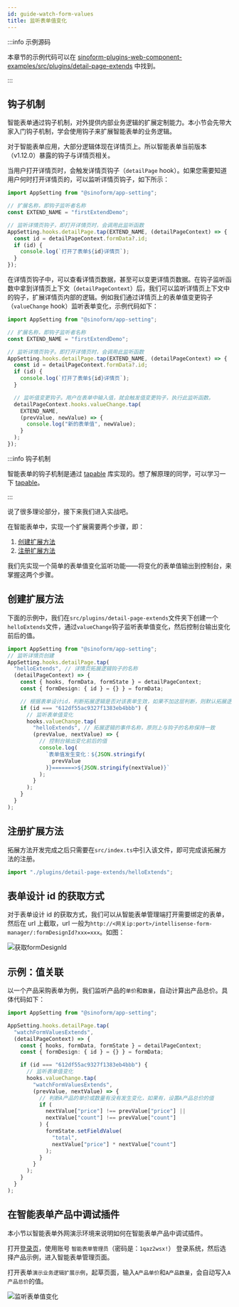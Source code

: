 ```yaml
---
id: guide-watch-form-values
title: 监听表单值变化
---
```


:::info 示例源码

本章节的示例代码可以在 [sinoform-plugins-web-component-examples/src/plugins/detail-page-extends](https://gitee.com/sinoui/sinoform-plugins-web-component-examples/tree/master/src/plugins/detail-page-extends) 中找到。

:::

## 钩子机制

智能表单通过钩子机制，对外提供内部业务逻辑的扩展定制能力。本小节会先带大家入门钩子机制，学会使用钩子来扩展智能表单的业务逻辑。

对于智能表单应用，大部分逻辑体现在详情页上。所以智能表单当前版本（v1.12.0）暴露的钩子与详情页相关。

当用户打开详情页时，会触发详情页钩子（`detailPage` hook）。如果您需要知道用户何时打开详情页的，可以监听详情页钩子，如下所示：

```typescript
import AppSetting from "@sinoform/app-setting";

// 扩展名称，即钩子监听者名称
const EXTEND_NAME = "firstExtendDemo";

// 监听详情页钩子，即打开详情页时，会调用此监听函数
AppSetting.hooks.detailPage.tap(EXTEND_NAME, (detailPageContext) => {
  const id = detailPageContext.formData?.id;
  if (id) {
    console.log(`打开了表单${id}详情页`);
  }
});
```

在详情页钩子中，可以查看详情页数据，甚至可以变更详情页数据。在钩子监听函数中拿到详情页上下文（`detailPageContext`）后，我们可以监听详情页上下文中的钩子，扩展详情页内部的逻辑。例如我们通过详情页上的表单值变更钩子（`valueChange` hook）监听表单变化，示例代码如下：

```typescript {13-19}
import AppSetting from "@sinoform/app-setting";

// 扩展名称，即钩子监听者名称
const EXTEND_NAME = "firstExtendDemo";

// 监听详情页钩子。即打开详情页时，会调用此监听函数
AppSetting.hooks.detailPage.tap(EXTEND_NAME, (detailPageContext) => {
  const id = detailPageContext.formData?.id;
  if (id) {
    console.log(`打开了表单${id}详情页`);
  }

  // 监听值变更钩子。用户在表单中输入值，就会触发值变更钩子，执行此监听函数。
  detailPageContext.hooks.valueChange.tap(
    EXTEND_NAME,
    (prevValue, newValue) => {
      console.log("新的表单值", newValue);
    }
  );
});
```

:::info 钩子机制

智能表单的钩子机制是通过 [tapable](https://github.com/webpack/tapable) 库实现的。想了解原理的同学，可以学习一下 [tapable](https://github.com/webpack/tapable)。

:::

说了很多理论部分，接下来我们进入实战吧。

在智能表单中，实现一个扩展需要两个步骤，即：

1. [创建扩展方法](#创建扩展方法)
2. [注册扩展方法](#注册扩展方法)

我们先实现一个简单的表单值变化监听功能——将变化的表单值输出到控制台，来掌握这两个步骤。

## 创建扩展方法

下面的示例中，我们在`src/plugins/detail-page-extends`文件夹下创建一个`helloExtends`文件，通过`valueChange`钩子监听表单值变化，然后控制台输出变化前后的值。

```ts title="src/plugins/detail-page-extends/helloExtends.ts" {12,13,14}
import AppSetting from "@sinoform/app-setting";
// 监听详情页创建
AppSetting.hooks.detailPage.tap(
  "helloExtends", // 详情页拓展逻辑钩子的名称
  (detailPageContext) => {
    const { hooks, formData, formState } = detailPageContext;
    const { formDesign: { id } = {} } = formData;

    // 根据表单设计id，判断拓展逻辑是否对该表单生效，如果不加这层判断，则默认拓展逻辑对所有表单都适用
    if (id === "612df55ac9327f1383eb4bbb") {
      // 监听表单值变化
      hooks.valueChange.tap(
        "helloExtends", // 拓展逻辑的事件名称，原则上与钩子的名称保持一致
        (prevValue, nextValue) => {
          // 控制台输出变化前后的值
          console.log(
            `表单值发生变化：${JSON.stringify(
              prevValue
            )}=======>${JSON.stringify(nextValue)}`
          );
        }
      );
    }
  }
);
```

## 注册扩展方法

拓展方法开发完成之后只需要在`src/index.ts`中引入该文件，即可完成该拓展方法的注册。

```ts title="src/index.ts"
import "./plugins/detail-page-extends/helloExtends";
```

## 表单设计 id 的获取方式

对于表单设计 id 的获取方式，我们可以从智能表单管理端打开需要绑定的表单，然后在 url 上截取，url 一般为`http://<网关ip:port>/intellisense-form-manager/:formDesignId?xxx=xxx`。如图：

![获取formDesignId](/img/get_formdesignId.png)

## 示例：值关联

以一个产品采购表单为例，我们监听产品的`单价`和`数量`，自动计算出产品总价。具体代码如下：

```ts title="src/plugins/detail-page-extends/watchFormValuesExtends.ts"
import AppSetting from "@sinoform/app-setting";

AppSetting.hooks.detailPage.tap(
  "watchFormValuesExtends",
  (detailPageContext) => {
    const { hooks, formData, formState } = detailPageContext;
    const { formDesign: { id } = {} } = formData;

    if (id === "612df55ac9327f1383eb4bbb") {
      // 监听表单值变化
      hooks.valueChange.tap(
        "watchFormValuesExtends",
        (prevValue, nextValue) => {
          // 判断A产品的单价或数量有没有发生变化，如果有，设置A产品总价的值
          if (
            nextValue["price"] !== prevValue["price"] ||
            nextValue["count"] !== prevValue["count"]
          ) {
            formState.setFieldValue(
              "total",
              nextValue["price"] * nextValue["count"]
            );
          }
        }
      );
    }
  }
);
```

## 在智能表单产品中调试插件

本小节以智能表单外网演示环境来说明如何在智能表单产品中调试插件。

打开[登录页](http://121.30.232.162:18880/sso/)，使用账号 `智能表单管理员`（密码是：`1qaz2wsx!`） 登录系统，然后选择产品示例，进入智能表单管理页面。

打开表单`演示业务逻辑扩展示例`，起草页面，输入`A产品单价`和`A产品数量`，会自动写入`A产品总价`的值。

![监听表单值变化](assets/guide-watch-form-values.gif)
